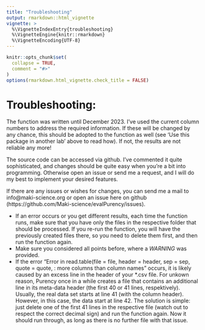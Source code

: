 ```yaml
---
title: "Troubleshooting"
output: rmarkdown::html_vignette
vignette: >
  %\VignetteIndexEntry{troubleshooting}
  %\VignetteEngine{knitr::rmarkdown}
  %\VignetteEncoding{UTF-8}
---
```


```r
knitr::opts_chunk$set(
  collapse = TRUE,
  comment = "#>"
)
options(rmarkdown.html_vignette.check_title = FALSE)
```

# Troubleshooting:

The function was written until December 2023. I've used the current column numbers to address the required information. If these will be changed by any chance, this should be adopted to the function as well (see 'Use this package in another lab' above to read how).
If not, the results are not reliable any more! 

The source code can be accessed via github.
I've commented it quite sophisticated, and changes should be quite easy when you're a bit into programming. Otherwise open an issue or send me a request, and I will do my best to implement your desired features.

If there are any issues or wishes for changes, you can send me a mail to info@maki-science.org or open an issue here on github (https://github.com/Maki-science/evalPurency/issues).

  - If an error occurs or you get different results, each time the function runs, make sure that you have only the files in the respective folder that should be processed. If you re-run the function, you will have the previously created files there, so you need to delete them first, and then run the function again. 
  - Make sure you considered all points before, where a *WARNING* was provided.
  - If the error "Error in read.table(file = file, header = header, sep = sep, quote = quote,  : more columns than column names" occurs, it is likely caused by an excess line in the header of your *.csv file. For unkown reason, Purency once in a while creates a file that contains an additional line in its meta-data header (the first 40 or 41 lines, respektively). Usually, the real data set starts at line 41 (with the column header). However, in this case, the data start at line 42. The solution is simple: just delete one of the first 41 lines in the respective file (watch out to respect the correct decimal sign) and run the function again. Now it should run through, as long as there is no further file with that issue.
